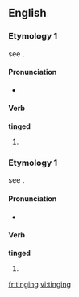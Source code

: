 ==English==

===Etymology 1===
see {{term|tinge|lang=en}}.

====Pronunciation====
* {{IPA|/tɪndʒɪŋ/}}

====Verb====
'''tinged'''

# {{present participle of|tinge}}

===Etymology 1===
see {{term|ting|lang=en}}.

====Pronunciation====
* {{IPA|/tɪŋɪŋ/}}

====Verb====
'''tinged'''

# {{present participle of|ting}}

[[fr:tinging]]
[[vi:tinging]]